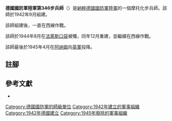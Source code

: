 {{infobox military unit
|unit_name = 德國國防軍陸軍第346步兵師
|image =
|image_size =
|dates = 1942年9月至1945年4月
|country = {{flag|Nazi Germany}}
|branch = [[納粹德國陸軍|陸軍]]
|type = [[步兵|步兵]]
|role =
|size = [[师_(军队)|師]]
|command_structure =
|garrison =
|garrison_label =
|nickname =
|motto =
|colors =
|colors_label =
|march =
|mascot =
|battles =
}}

'''德國國防軍陸軍第346步兵師'''（{{lang-de|'''346. Infanterie-Division'''}}）是[[納粹德國|納粹德國]][[德國國防軍|國防軍]][[納粹德國陸軍|陸軍]]的一個摩托化步兵師。該師於1942年9月組建{{cfn|Mitcham|y=2007}}。

該師組建後，一直在西線作戰。

該師於1944年8月在[[法萊斯包圍戰|法萊斯口袋]]被殲，同年12月重建，並繼續在西線作戰。

該師最後於1945年4月在[[阿纳姆|阿纳姆]]向[[英軍|英軍]]投降。

== 註腳 ==
{{reflist}}

== 參考文獻 ==
* {{Cite book|last=Mitcham|first=Samuel W.|title=German Order of Battle. Volume Two: 291st-999th Infantry Divisions, Named Infantry Divisions, and Special Divisions in WWII|publisher=Stackpole Books|year=2007|isbn=9780811734165|location=|author-link=Samuel W. Mitcham|ref={{sfnRef|Mitcham|y=2007}}}}

{{mil-stub}}
{{德國國防軍陸軍的步兵師}}
[[Category:德國國防軍的師級單位|Category:德國國防軍的師級單位]]
[[Category:1942年建立的軍事組織|Category:1942年建立的軍事組織]]
[[Category:1942年德國建立|Category:1942年德國建立]]
[[Category:1945年廢除的軍事組織|Category:1945年廢除的軍事組織]]